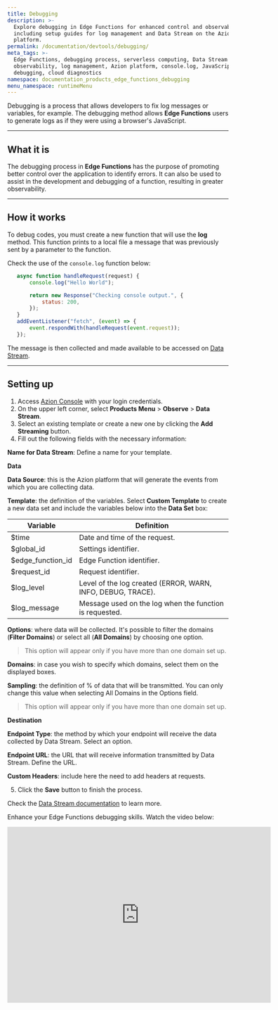 ```yaml
---
title: Debugging
description: >-
  Explore debugging in Edge Functions for enhanced control and observability,
  including setup guides for log management and Data Stream on the Azion
  platform.
permalink: /documentation/devtools/debugging/
meta_tags: >-
  Edge Functions, debugging process, serverless computing, Data Stream setup,
  observability, log management, Azion platform, console.log, JavaScript
  debugging, cloud diagnostics
namespace: documentation_products_edge_functions_debugging
menu_namespace: runtimeMenu
---
```


Debugging is a process that allows developers to fix log messages or variables, for example. The debugging method allows **Edge Functions** users to generate logs as if they were using a browser's JavaScript.

---

## What it is

The debugging process in **Edge Functions** has the purpose of promoting better control over the application to identify errors. It can also be used to assist in the development and debugging of a function, resulting in greater observability.

---

## How it works

To debug codes, you must create a new function that will use the **log** method. This function prints to a local file a message that was previously sent by a parameter to the function.

Check the use of the `console.log` function below:

```js
   async function handleRequest(request) {
       console.log("Hello World");

       return new Response("Checking console output.", {
           status: 200,
       });
   }
   addEventListener("fetch", (event) => {
       event.respondWith(handleRequest(event.request));
   });
```

The message is then collected and made available to be accessed on [Data Stream](/en/documentation/products/observe/data-stream/).

---

## Setting up

1. Access [Azion Console](https://sso.azion.com/login) with your login credentials.
2. On the upper left corner, select **Products Menu** > **Observe** > **Data Stream**.
3. Select an existing template or create a new one by clicking the **Add Streaming** button.
4. Fill out the following fields with the necessary information:

**Name for Data Stream**: Define a name for your template.

**Data**

**Data Source**: this is the Azion platform that will generate the events from which you are collecting data.

**Template**: the definition of the variables. Select **Custom Template** to create a new data set and include the variables below into the **Data Set** box:

| **Variable**      | **Definition**                                              |
| ----------------- | ----------------------------------------------------------- |
| $time             | Date and time of the request.                               |
| $global_id        | Settings identifier.                                        |
| $edge_function_id | Edge Function identifier.                                   |
| $request_id       | Request identifier.                                         |
| $log_level        | Level of the log created (ERROR, WARN, INFO, DEBUG, TRACE). |
| $log_message      | Message used on the log when the function is requested.     |

**Options**: where data will be collected. It's possible to filter the domains (**Filter Domains**) or select all (**All Domains**) by choosing one option.

> This option will appear only if you have more than one domain set up.

**Domains**: in case you wish to specify which domains, select them on the displayed boxes.

**Sampling**: the definition of % of data that will be transmitted. You can only change this value when selecting All Domains in the Options field.

> This option will appear only if you have more than one domain set up.

**Destination**

**Endpoint Type**: the method by which your endpoint will receive the data collected by Data Stream. Select an option.

**Endpoint URL**: the URL that will receive information transmitted by Data Stream. Define the URL.

**Custom Headers**: include here the need to add headers at requests.

5. Click the **Save** button to finish the process.

Check the [Data Stream documentation](/en/documentation/products/observe/data-stream/) to learn more.


Enhance your Edge Functions debugging skills. Watch the video below:
<div class="cms-embed">
  <iframe width="600" height="400" src="https://www.youtube.com/embed/xxfkrEgMruE?si=R806L6T3h8qg2PYF" loading="lazy" title="YouTube video player" frameborder="0" allow="accelerometer; autoplay; clipboard-write; encrypted-media; gyroscope; picture-in-picture; web-share" allowfullscreen></iframe>
</div>

